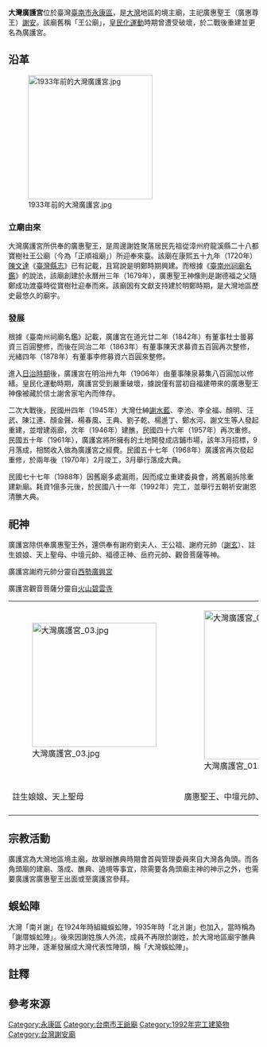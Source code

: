 {{coord|23.00723|120.26737|display=title}}
{{東亞廟宇
| name = 大灣廣護宮
| img = File:大灣廣護宮.jpg
| img_capt = 
| image_width = 250px
| location = {{ROC-TWN}}[[臺南市|臺南市]][[永康區|永康區]]大灣里大灣路286號
| god = 廣惠聖王
| type = 境主廟
| struct =  
| open_year = 永曆卅三年（1679年）{{r|相}}
| cere_date = 
| people = 
| cultural_collection =
|}}
'''大灣廣護宮'''位於臺灣[[臺南市|臺南市]][[永康區|永康區]]，是[[大灣_(臺南市永康區)|大灣]]地區的境主廟，主祀廣惠聖王（廣惠尊王）[[謝安|謝安]]{{NoteTag|當地居民又稱為「王公」、「王公爺」、「王公爺祖」{{r|戴}}。}}{{r|戴}}{{r|王爺}}{{r|蔡}}。該廟舊稱「王公廟」，[[皇民化運動|皇民化運動]]時期曾遭受破壞，於二戰後重建並更名為廣護宮{{r|王爺}}。

== 沿革 ==
[[File:1933年前的大灣廣護宮.jpg|250px]]
=== 立廟由來 ===
大灣廣護宮所供奉的廣惠聖王，是周邊謝姓聚落居民先祖{{NoteTag|大灣謝氏居住於廣護宮周邊，以廣護宮為中心分成「南爿（邊）謝」、「北爿（邊）謝」{{r|戴}}。「南爿謝」來自漳州府龍溪縣二十八都寶樹社，明鄭時有謝德明、謝德福兄弟到此向[[西拉雅族|西拉雅族]]原住民租地{{r|戴}}。「北爿謝」則來自漳州府龍溪縣二十八都竹頭角，其祖先謝岳與謝德明兄弟一起來臺{{r|戴}}。}}從漳州府龍溪縣二十八都寶樹社王公廟（今為「正順祖廟」）所迎奉來臺{{r|戴}}{{r|王爺}}。該廟在康熙五十九年（1720年）[[陳文達|陳文達]]《[[臺灣縣志|臺灣縣志]]》已有記載，且寫說是明鄭時期興建{{NoteTag|原文寫作「偽時建」{{r|戴}}。}}{{r|戴}}。而根據《[[臺南州祠廟名鑑|臺南州祠廟名鑑]]》的說法，該廟創建於永曆卅三年（1679年），廣惠聖王神像則是謝德福之父隨鄭成功渡臺時從寶樹社迎奉而來{{r|相}}{{r|戴}}{{r|王爺}}。該廟因有文獻支持建於明鄭時期，是大灣地區歷史最悠久的廟宇{{r|王爺}}。

=== 發展 ===
根據《臺南州祠廟名鑑》記載，廣護宮在道光廿二年（1842年）有董事杜士曇募資三百圓整修，而後在同治二年（1863年）有董事陳天求募資五百圓再次整修，光緒四年（1878年）有董事李修募資六百圓來整修{{r|相}}{{r|戴}}。

進入[[臺灣日治時期|日治時期]]後，廣護宮在明治卅九年（1906年）由董事陳泉募集八百圓加以修繕{{r|相}}{{r|戴}}。皇民化運動時期，廣護宮受到嚴重破壞，據說僅有當初自福建帶來的廣惠聖王神像被藏於信士謝舍家宅內而倖存{{r|王爺}}。

二次大戰後，民國卅四年（1945年）大灣仕紳[[謝水藍|謝水藍]]、李池、李全福、顏明、汪武、陳江連、顏金聲、楊春風、王典、劉子乾、楊進丁、鄭水河、謝文生等人發起重建，並增建兩廊，次年（1946年）建醮，民國四十六年（1957年）再次重修{{r|戴}}。民國五十年（1961年），廣護宮將所擁有的土地開發成店鋪市場，該年3月招標，9月落成，相關收入做為廣護宮之經費{{r|戴}}。民國五十七年（1968年）廣護宮再次發起重修，於兩年後（1970年）2月竣工，3月舉行落成大典{{r|戴}}。

民國七十七年（1988年）因舊廟多處漏雨，因而成立重建委員會，將舊廟拆除重建新廟{{r|戴}}{{r|蔡}}。耗資1億多元後，於民國八十一年（1992年）完工，並舉行五朝祈安謝恩清醮大典{{r|戴}}{{r|蔡}}。

== 祀神 ==
廣護宮除供奉廣惠聖王外，還供奉有謝府劉夫人、王公祖、謝府元帥（[[謝玄|謝玄]]）、註生娘娘、天上聖母、中壇元帥、福德正神、岳府元帥、觀音菩薩等神{{r|戴}}。

廣護宮謝府元帥分靈自[[西勢廣興宮|西勢廣興宮]]

廣護宮觀音菩薩分靈自[[火山碧雲寺|火山碧雲寺]]

{|class=wikitable
|-
|[[File:大灣廣護宮_03.jpg|250px]]
|[[File:大灣廣護宮_01.jpg|300px]]
|[[File:大灣廣護宮_02.jpg|250px]]
|-
|註生娘娘、天上聖母
|廣惠聖王、中壇元帥、謝府劉夫人
|謝府元帥、岳府元帥、福德正神
|-
|}

== 宗教活動 ==
廣護宮為大灣地區境主廟，故舉辦醮典時期會首與管理委員來自大灣各角頭{{r|戴}}。而各角頭廟的建廟、落成、醮典、遶境等事宜，除需要各角頭廟主神的神示之外，也需要廣護宮廣惠聖王出面或至廣護宮參拜{{r|戴}}。

== 蜈蚣陣 ==
大灣「南爿謝」在1924年時組織蜈蚣陣，1935年時「北爿謝」也加入，當時稱為「謝厝蜈蚣陣」{{r|戴}}。後來因謝姓族人外流，成員不再限於謝姓，於大灣地區廟宇醮典時才出陣，逐漸發展成大灣代表性陣頭，稱「大灣蜈蚣陣」{{r|戴}}。

== 註釋 ==
{{NoteFoot}}

== 參考來源 ==
{{reflist|refs=
<ref name="戴">{{cite book|author=戴文鋒 |title=《永康的歷史遺跡與民間信仰文化》 |publisher=臺南縣永康市公所 |isbn=978-986-02-5530-0 |date=2010-12 |pages=頁142─152}}</ref>
<ref name="蔡">{{cite book|url=http://handle.ncl.edu.tw/11296/ndltd/63966618233698960619 |author=蔡欣靜 |title=〈大灣地區市街的發展與變遷〉 |publisher= 國立臺南大學 |date=2014-07 |pages=頁203、204}}</ref>
<ref name="王爺">{{cite book|author=吳明勳、洪瑩發 |title=《臺南王爺信仰與儀式》 |publisher=臺南市政府文化局 |isbn=978-986-03-9411-5 |date=2013-12 |pages=頁140、141}}</ref>
<ref name="相">{{cite book|author=相良吉哉 |title=《[[臺南州祠廟名鑑|臺南州祠廟名鑑]]》 |date=1933-08-18 |language=ja |edition=嘉邑城隍廟2002年3月再版 |publisher=臺灣日日新報社臺南支局 |location=臺南市錦町二丁目七七番地 |pages=頁61 }}</ref>
}}

[[Category:永康區|Category:永康區]]

[[Category:台南市王爺廟|Category:台南市王爺廟]]
[[Category:1992年完工建築物|Category:1992年完工建築物]]
[[Category:台灣謝安廟|Category:台灣謝安廟]]